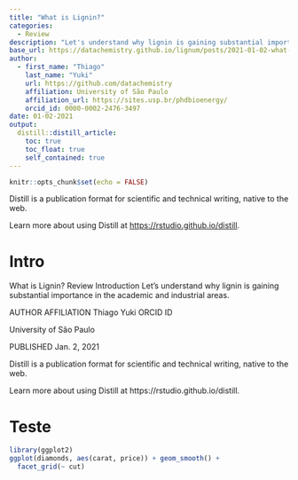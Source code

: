 ```yaml
---
title: "What is Lignin?"
categories:
  - Review
description: "Let's understand why lignin is gaining substantial importance in the academic and industrial areas."
base_url: https://datachemistry.github.io/lignum/posts/2021-01-02-what-is-lignin/
author:
  - first_name: "Thiago"
    last_name: "Yuki"
    url: https://github.com/datachemistry
    affiliation: University of São Paulo
    affiliation_url: https://sites.usp.br/phdbioenergy/
    orcid_id: 0000-0002-2476-3497
date: 01-02-2021
output:
  distill::distill_article:
    toc: true
    toc_float: true
    self_contained: true
---
```



```r
knitr::opts_chunk$set(echo = FALSE)
```

Distill is a publication format for scientific and technical writing, native to the web.

Learn more about using Distill at <https://rstudio.github.io/distill>.

# Intro


What is Lignin?
Review
Introduction
Let’s understand why lignin is gaining substantial importance in the academic and industrial areas.

AUTHOR
AFFILIATION
Thiago Yuki ORCID ID

University of São Paulo

PUBLISHED
Jan. 2, 2021

Distill is a publication format for scientific and technical writing, native to the web.

Learn more about using Distill at https://rstudio.github.io/distill.

# Teste

```r
library(ggplot2)
ggplot(diamonds, aes(carat, price)) + geom_smooth() +
  facet_grid(~ cut)
```


